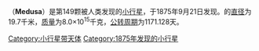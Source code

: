 {{Infobox Planet | minorplanet = yes | width = 25em | bgcolour = #FFFFC0 |
 name=149 Medusa
 | discovery=yes
 | discovery_ref=[http://cfa-www.harvard.edu/iau/lists/NumberedMPs.html]
 | discoverer=[[Henri_Joseph_Perrotin|Henri Joseph Perrotin]]
 | discovered=1875年9月21日
 | alt_names= 
 | mp_category=[[小行星带|小行星带]]
 | orbit_ref=[ftp://ftp.lowell.edu/pub/elgb/astorb.html]
 | epoch=2006年12月31日 ([[儒略日|JD]] 2454100.5)
 | semimajor=325.284 [[Giga|G]][[metre|m]] (2.174 [[Astronomical_unit|AU]])
 | perihelion=304.026 Gm (2.032 AU)          
 | aphelion=346.542 Gm (2.316 AU)
 | eccentricity=0.065
 | period=1171.128 [[day|d]] (3.21 [[Julian_year_(astronomy)|a]])
 | inclination=0.937[[degree_(angle)|°]]
 | asc_node=159.647°
 | arg_peri=251.134°
 | mean_anomaly=284.523°
 | avg_speed=20.18 km/[[second|s]]
 | physical_characteristics=yes
 | dimensions=19.7 km
 | mass=8.0{{e|15}} [[kilogram|kg]]
 | density=2.0 g/[[cubic_centimetre|cm³]]
 | surface_grav=0.0055 m/s²
 | escape_velocity=0.0104 km/s
 | sidereal_day=? d
 | axial_tilt=?° | pole_ecliptic_lat=? | pole_ecliptic_lon=?
 | spectral_type=[[S-type_asteroid|S]]
 | abs_magnitude=10.79
 | albedo=0.10
 | single_temperature=~189 [[kelvin|K]]}}
'''{{BASEPAGENAME}}'''（'''Medusa'''）是第149颗被人类发现的[[小行星|小行星]]，于1875年9月21日发现。{{BASEPAGENAME}}的[[直径|直径]]为19.7千米，[[质量|质量]]为8.0×10<sup>15</sup>千克，[[公转周期|公转周期]]为1171.128天。
{{小行星小作品}}

{{Minor Planet Number|(148)[[高盧星|高盧星]]|(150)[[女媧星|女媧星]]}}

[[Category:小行星带天体|Category:小行星带天体]]
[[Category:1875年发现的小行星|Category:1875年发现的小行星]]